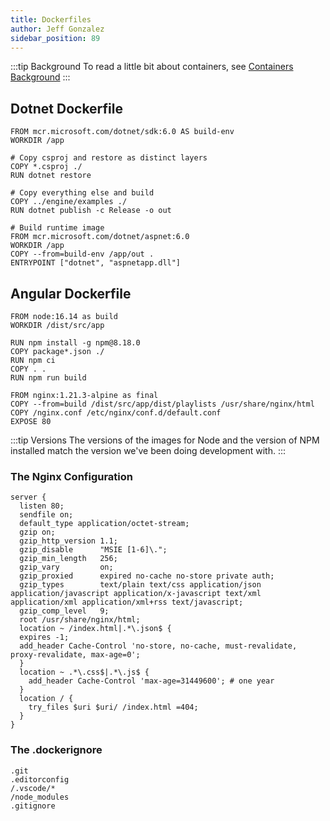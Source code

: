 ```yaml
---
title: Dockerfiles
author: Jeff Gonzalez
sidebar_position: 89
---
```



<AuthorBlurb
  github="jeffrygonzalez"
  fullName="Jeff Gonzalez"
  description="Hypertheory, Hypertheory-Labs"
  created="8/14/2022"
/>

:::tip Background To read a little bit about containers, see [Containers Background](/blog/container-background)
:::

## Dotnet Dockerfile

```docker
FROM mcr.microsoft.com/dotnet/sdk:6.0 AS build-env
WORKDIR /app

# Copy csproj and restore as distinct layers
COPY *.csproj ./
RUN dotnet restore

# Copy everything else and build
COPY ../engine/examples ./
RUN dotnet publish -c Release -o out

# Build runtime image
FROM mcr.microsoft.com/dotnet/aspnet:6.0
WORKDIR /app
COPY --from=build-env /app/out .
ENTRYPOINT ["dotnet", "aspnetapp.dll"]
```

## Angular Dockerfile

```docker
FROM node:16.14 as build
WORKDIR /dist/src/app

RUN npm install -g npm@8.18.0
COPY package*.json ./
RUN npm ci
COPY . .
RUN npm run build

FROM nginx:1.21.3-alpine as final
COPY --from=build /dist/src/app/dist/playlists /usr/share/nginx/html
COPY /nginx.conf /etc/nginx/conf.d/default.conf
EXPOSE 80
```

:::tip Versions
The versions of the images for Node and the version of NPM installed match the version we've been doing development with.
:::

### The Nginx Configuration

```text
server {
  listen 80;
  sendfile on;
  default_type application/octet-stream;
  gzip on;
  gzip_http_version 1.1;
  gzip_disable      "MSIE [1-6]\.";
  gzip_min_length   256;
  gzip_vary         on;
  gzip_proxied      expired no-cache no-store private auth;
  gzip_types        text/plain text/css application/json application/javascript application/x-javascript text/xml application/xml application/xml+rss text/javascript;
  gzip_comp_level   9;
  root /usr/share/nginx/html;
  location ~ /index.html|.*\.json$ {
  expires -1;
  add_header Cache-Control 'no-store, no-cache, must-revalidate, proxy-revalidate, max-age=0';
  }
  location ~ .*\.css$|.*\.js$ {
    add_header Cache-Control 'max-age=31449600'; # one year
  }
  location / {
    try_files $uri $uri/ /index.html =404;
  }
}
```

### The .dockerignore

```text
.git
.editorconfig
/.vscode/*
/node_modules
.gitignore
```
